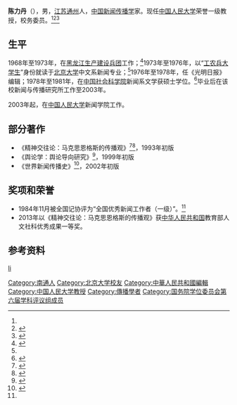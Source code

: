 '''陈力丹'''（{{bd|1951年|2月|||}}），男，[[江苏省|江苏]][[通州市|通州]]人，[[中华人民共和国|中国]][[新闻传播学|新闻传播学]]家。现任[[中国人民大学|中国人民大学]]荣誉一级教授，校务委员。<ref name=":1" /><ref name=":2">{{Cite web|title=专家——陈力丹|url=https://www.chinaqw.com/node2/node116/node425/chenld.htm|accessdate=2021-02-25|work=中国侨网}}</ref><ref>{{Cite web|title=陈力丹教授|url=https://www.ruc.edu.cn/archives/18649|accessdate=2021-02-25|work=中国人民大学}}</ref>

== 生平 ==
1968年至1973年，在[[黑龙江生产建设兵团|黑龙江生产建设兵团]]工作；<ref name=":0">{{Cite web|title=“淡忘”的大学生活——工农兵大学生陈力丹追忆往事|url=https://news.163.com/09/0824/12/5HFVBRLI00013LDV.html|accessdate=2021-02-25|date=2009-08-24|work=网易}}</ref>1973年至1976年，以“[[工农兵学员|工农兵大学生]]”身份就读于[[北京大学|北京大学]]中文系新闻专业；<ref name=":0" />1976年至1978年，任《光明日报》编辑；1978年至1981年，在[[中国社会科学院|中国社会科学院]]新闻系文学获硕士学位。<ref name=":1">{{Cite web|title=陈力丹|url=http://jcr.ruc.edu.cn/yuangong/jiaoshi/content-762.html|accessdate=2021-02-25|work=中国人民大学新闻学院}}</ref>毕业后在该校新闻与传播研究所工作至2003年。

2003年起，在[[中国人民大学|中国人民大学]]新闻学院工作。

== 部分著作 ==
*《精神交往论：马克思恩格斯的传播观》<ref>{{Cite book|chapter=|publisher=中国人民大学出版社|date=2008年|isbn=978-7-300-09317-8|last=陈力丹|title=精神交往论}}</ref><ref>{{Cite book|chapter=|publisher=中国人民大学出版社|date=2016|isbn=978-7-300-22735-1|language=zh|last=陈力丹|title=精神交往论: 马克思恩格斯的传播观}}</ref>，1993年初版
*《舆论学：舆论导向研究》<ref>{{Cite book|chapter=|publisher=上海交通大学出版社|date=2012-6|isbn=978-7-313-08576-4|last=陈力丹|title=舆论学}}</ref>，1999年初版
*《世界新闻传播史》<ref>{{Cite book|chapter=|date=2007-3|isbn=978-7-313-03024-5|last=陈力丹|title=世界新闻传播史}}</ref>，2002年初版

== 奖项和荣誉 ==
* 1984年11月被全国记协评为“全国优秀新闻工作者（一级）”。<ref name=":2" />
* 2013年以《精神交往论：马克思恩格斯的传播观》获[[中华人民共和国|中华人民共和国]]教育部人文社科优秀成果一等奖。

== 参考资料 ==
{{reflist}}

{{国务院学位委员会第六届学科评议组/新闻传播学}}

{{normdaten}}
{{DEFAULTSORT:chen lidan}}
[[cat:陈姓|li]]
[[Category:南通人|Category:南通人]]
[[Category:北京大学校友|Category:北京大学校友]]
[[Category:中華人民共和國編輯|Category:中華人民共和國編輯]]
[[Category:中国人民大学教授|Category:中国人民大学教授]]
[[Category:傳播學者|Category:傳播學者]]
[[Category:国务院学位委员会第六届学科评议组成员|Category:国务院学位委员会第六届学科评议组成员]]
